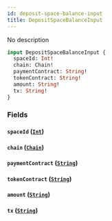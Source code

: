 ```yaml
---
id: deposit-space-balance-input
title: DepositSpaceBalanceInput
---
```



No description

```graphql
input DepositSpaceBalanceInput {
  spaceId: Int!
  chain: Chain!
  paymentContract: String!
  tokenContract: String!
  amount: String!
  tx: String!
}
```


### Fields

#### `spaceId` ([`Int`](../../references/scalars/int))




#### `chain` ([`Chain`](../../references/enums/chain))




#### `paymentContract` ([`String`](../../references/scalars/string))




#### `tokenContract` ([`String`](../../references/scalars/string))




#### `amount` ([`String`](../../references/scalars/string))




#### `tx` ([`String`](../../references/scalars/string))







